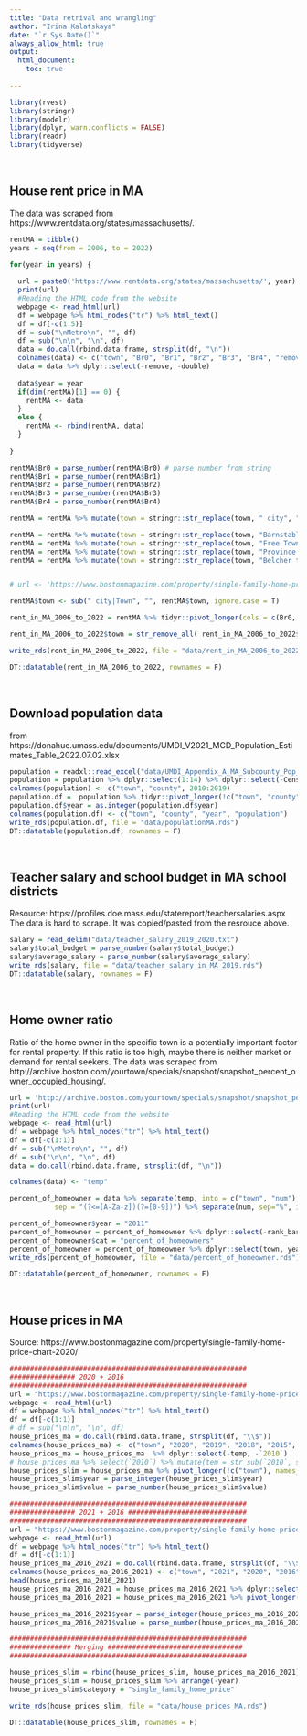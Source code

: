 ```yaml
---
title: "Data retrival and wrangling"
author: "Irina Kalatskaya"
date: "`r Sys.Date()`"
always_allow_html: true
output: 
  html_document:
    toc: true
   
---
```


```r

library(rvest)
library(stringr)
library(modelr)
library(dplyr, warn.conflicts = FALSE)
library(readr)
library(tidyverse)

```

<br/>

## House rent price in MA

The data was scraped from https://www.rentdata.org/states/massachusetts/.

```r

rentMA = tibble()
years = seq(from = 2006, to = 2022)

for(year in years) {
  
  url = paste0('https://www.rentdata.org/states/massachusetts/', year)
  print(url)
  #Reading the HTML code from the website
  webpage <- read_html(url)
  df = webpage %>% html_nodes("tr") %>% html_text()
  df = df[-c(1:5)]
  df = sub("\nMetro\n", "", df)
  df = sub("\n\n", "\n", df)
  data = do.call(rbind.data.frame, strsplit(df, "\n"))
  colnames(data) <- c("town", "Br0", "Br1", "Br2", "Br3", "Br4", "remove", "double")
  data = data %>% dplyr::select(-remove, -double)
  
  data$year = year
  if(dim(rentMA)[1] == 0) {
    rentMA <- data
  }
  else {
    rentMA <- rbind(rentMA, data)
  }
  
}

rentMA$Br0 = parse_number(rentMA$Br0) # parse number from string
rentMA$Br1 = parse_number(rentMA$Br1)
rentMA$Br2 = parse_number(rentMA$Br2)
rentMA$Br3 = parse_number(rentMA$Br3)
rentMA$Br4 = parse_number(rentMA$Br4)

rentMA = rentMA %>% mutate(town = stringr::str_replace(town, " city", "")) %>% mutate(town = str_trim(town, side="right"))

rentMA = rentMA %>% mutate(town = stringr::str_replace(town, "Barnstable Town", "Barnstable"))
rentMA = rentMA %>% mutate(town = stringr::str_replace(town, "Free Town", "Freetown"))
rentMA = rentMA %>% mutate(town = stringr::str_replace(town, "Province town", "Provincetown"))
rentMA = rentMA %>% mutate(town = stringr::str_replace(town, "Belcher town", "Belchertown"))


# url <- 'https://www.bostonmagazine.com/property/single-family-home-price-chart-2021/'

rentMA$town <- sub(" city|Town", "", rentMA$town, ignore.case = T)

rent_in_MA_2006_to_2022 = rentMA %>% tidyr::pivot_longer(cols = c(Br0, Br1, Br2, Br3, Br4), names_to = "house_type")

rent_in_MA_2006_to_2022$town = str_remove_all( rent_in_MA_2006_to_2022$town, " ")

write_rds(rent_in_MA_2006_to_2022, file = "data/rent_in_MA_2006_to_2022.rds")

DT::datatable(rent_in_MA_2006_to_2022, rownames = F)

```


<br/>

## Download population data

from https://donahue.umass.edu/documents/UMDI_V2021_MCD_Population_Estimates_Table_2022.07.02.xlsx


```r

population = readxl::read_excel("data/UMDI_Appendix_A_MA_Subcounty_Pop_2010-2019.xlsx", sheet = 1, skip = 2 )
population = population %>% dplyr::select(1:14) %>% dplyr::select(-Census, -'Estimates Base')
colnames(population) <- c("town", "county", 2010:2019)
population.df =  population %>% tidyr::pivot_longer(!c("town", "county"), names_to = "year", values_to = "value")
population.df$year = as.integer(population.df$year)
colnames(population.df) <- c("town", "county", "year", "population")
write_rds(population.df, file = "data/populationMA.rds")
DT::datatable(population.df, rownames = F)

```
<br/>

## Teacher salary and school budget in MA school districts

Resource: https://profiles.doe.mass.edu/statereport/teachersalaries.aspx
The data is hard to scrape. It was copied/pasted from the resrouce above.



```r

salary = read_delim("data/teacher_salary_2019_2020.txt")
salary$total_budget = parse_number(salary$total_budget)
salary$average_salary = parse_number(salary$average_salary)
write_rds(salary, file = "data/teacher_salary_in_MA_2019.rds")
DT::datatable(salary, rownames = F)

```


<br/>

## Home owner ratio

Ratio of the home owner in the specific town is a potentially important factor for rental property. If this ratio is too high, maybe there is neither market or demand for rental seekers.
The data was scraped from http://archive.boston.com/yourtown/specials/snapshot/snapshot_percent_owner_occupied_housing/.

```r



url = 'http://archive.boston.com/yourtown/specials/snapshot/snapshot_percent_owner_occupied_housing/'
print(url)
#Reading the HTML code from the website
webpage <- read_html(url)
df = webpage %>% html_nodes("tr") %>% html_text()
df = df[-c(1:1)]
df = sub("\nMetro\n", "", df)
df = sub("\n\n", "\n", df)
data = do.call(rbind.data.frame, strsplit(df, "\n"))

colnames(data) <- "temp"

percent_of_homeowner = data %>% separate(temp, into = c("town", "num"), 
           sep = "(?<=[A-Za-z])(?=[0-9])") %>% separate(num, sep="%", into=c("value", "rank_based_on_homeowner"))

percent_of_homeowner$year = "2011"
percent_of_homeowner = percent_of_homeowner %>% dplyr::select(-rank_based_on_homeowner)
percent_of_homeowner$cat = "percent_of_homeowners"
percent_of_homeowner = percent_of_homeowner %>% dplyr::select(town, year, value, cat)
write_rds(percent_of_homeowner, file = "data/percent_of_homeowner.rds")

DT::datatable(percent_of_homeowner, rownames = F)

```

<br/>


## House prices in MA

Source: https://www.bostonmagazine.com/property/single-family-home-price-chart-2020/


```r


##########################################################
################ 2020 + 2016
##########################################################
url = "https://www.bostonmagazine.com/property/single-family-home-price-chart-2020/"
webpage <- read_html(url)
df = webpage %>% html_nodes("tr") %>% html_text()
df = df[-c(1:1)]
# df = sub("\n\n", "\n", df)
house_prices_ma = do.call(rbind.data.frame, strsplit(df, "\\$"))
colnames(house_prices_ma) <- c("town", "2020", "2019", "2018", "2015", "2014", "2010", "temp")
house_prices_ma = house_prices_ma  %>% dplyr::select(-temp, -`2010`)
# house_prices_ma %>% select(`2010`) %>% mutate(tem = str_sub(`2010`, start = 1, end = 7))
house_prices_slim = house_prices_ma %>% pivot_longer(!c("town"), names_to = "year", values_to = "value")
house_prices_slim$year = parse_integer(house_prices_slim$year)
house_prices_slim$value = parse_number(house_prices_slim$value)

##########################################################
################ 2021 + 2016 #############################
##########################################################
url = "https://www.bostonmagazine.com/property/single-family-home-price-chart-2021/"
webpage <- read_html(url)
df = webpage %>% html_nodes("tr") %>% html_text()
df = df[-c(1:1)]
house_prices_ma_2016_2021 = do.call(rbind.data.frame, strsplit(df, "\\$"))
colnames(house_prices_ma_2016_2021) <- c("town", "2021", "2020", "2016", "2011")
head(house_prices_ma_2016_2021)
house_prices_ma_2016_2021 = house_prices_ma_2016_2021 %>% dplyr::select(town, `2021`, `2016`)
house_prices_ma_2016_2021 = house_prices_ma_2016_2021 %>% pivot_longer(!c("town"), names_to = "year", values_to = "value")

house_prices_ma_2016_2021$year = parse_integer(house_prices_ma_2016_2021$year)
house_prices_ma_2016_2021$value = parse_number(house_prices_ma_2016_2021$value)

##########################################################
############### Merging #################################
##########################################################

house_prices_slim = rbind(house_prices_slim, house_prices_ma_2016_2021)
house_prices_slim = house_prices_slim %>% arrange(-year)
house_prices_slim$category = "single_family_home_price"

write_rds(house_prices_slim, file = "data/house_prices_MA.rds")

DT::datatable(house_prices_slim, rownames = F)



```

